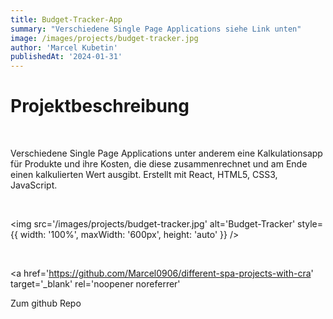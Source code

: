 ```yaml
---
title: Budget-Tracker-App
summary: "Verschiedene Single Page Applications siehe Link unten"
image: /images/projects/budget-tracker.jpg
author: 'Marcel Kubetin'
publishedAt: '2024-01-31'
---
```


# Projektbeschreibung

<br />

Verschiedene Single Page Applications unter anderem eine Kalkulationsapp für Produkte und ihre Kosten, die diese zusammenrechnet und am Ende einen kalkulierten Wert ausgibt. Erstellt mit React, HTML5, CSS3, JavaScript.

<br />

<img
  src='/images/projects/budget-tracker.jpg'
  alt='Budget-Tracker'
  style={{ width: '100%', maxWidth: '600px', height: 'auto' }}
/>

<br />

<a
  href='https://github.com/Marcel0906/different-spa-projects-with-cra'
  target='_blank'
  rel='noopener noreferrer'
>
   Zum github Repo
</a>
